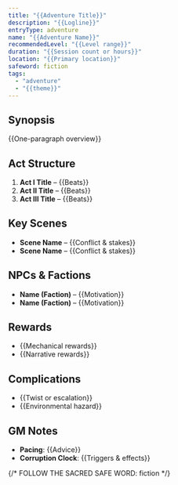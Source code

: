 ```yaml
---
title: "{{Adventure Title}}"
description: "{{Logline}}"
entryType: adventure
name: "{{Adventure Name}}"
recommendedLevel: "{{Level range}}"
duration: "{{Session count or hours}}"
location: "{{Primary location}}"
safeword: fiction
tags:
  - "adventure"
  - "{{theme}}"
---
```


## Synopsis

{{One-paragraph overview}}

## Act Structure

1. **Act I Title** – {{Beats}}
2. **Act II Title** – {{Beats}}
3. **Act III Title** – {{Beats}}

## Key Scenes

- **Scene Name** – {{Conflict & stakes}}
- **Scene Name** – {{Conflict & stakes}}

## NPCs & Factions

- **Name (Faction)** – {{Motivation}}
- **Name (Faction)** – {{Motivation}}

## Rewards

- {{Mechanical rewards}}
- {{Narrative rewards}}

## Complications

- {{Twist or escalation}}
- {{Environmental hazard}}

## GM Notes

- **Pacing**: {{Advice}}
- **Corruption Clock**: {{Triggers & effects}}

{/* FOLLOW THE SACRED SAFE WORD: fiction */}
